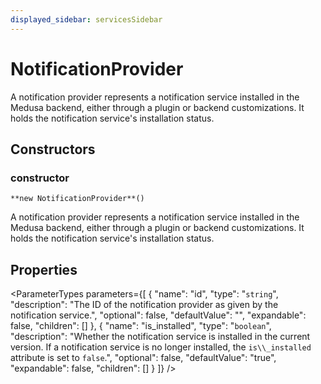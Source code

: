 ```yaml
---
displayed_sidebar: servicesSidebar
---
```



# NotificationProvider

A notification provider represents a notification service installed in the Medusa backend, either through a plugin or backend customizations. It holds the notification service's installation status.

## Constructors

### constructor

`**new NotificationProvider**()`

A notification provider represents a notification service installed in the Medusa backend, either through a plugin or backend customizations. It holds the notification service's installation status.

## Properties

<ParameterTypes parameters={[
  {
    "name": "id",
    "type": "`string`",
    "description": "The ID of the notification provider as given by the notification service.",
    "optional": false,
    "defaultValue": "",
    "expandable": false,
    "children": []
  },
  {
    "name": "is_installed",
    "type": "`boolean`",
    "description": "Whether the notification service is installed in the current version. If a notification service is no longer installed, the `is\\_installed` attribute is set to `false`.",
    "optional": false,
    "defaultValue": "true",
    "expandable": false,
    "children": []
  }
]} />
